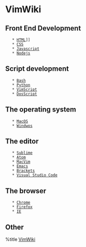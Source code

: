 = VimWiki =
== Front End Development ==
	* [[[of/HTML|HTML]]]]
	* [[f/CSS|CSS]]
	* [[f/Javascript|Javascript]]
	* [[f/Nodejs|Nodejs]]
== Script development ==
	* [[f/Bash|Bash]]
	* [[f/Python|Python]]
	* [[f/VimScript|VimScript]]
	* [[f/DosScript|DosScript]]
== The operating system ==
	* [[f/MacOS|MacOS]]
	* [[f/Windwos|Windwos]]
== The editor ==
	* [[f/Sublime|Sublime]]
	* [[f/Atom|Atom]]
	* [[f/MacVim|MacVim]]
	* [[f/Emacs|Emacs]]
	* [[f/Brackets|Brackets]]
	* [[f/Visual Studio Code|Visual Studio Code]]
== The browser ==
	* [[f/Chrome|Chrome]] 
	* [[f/Firefox|Firefox]]
	* [[f/IE|IE]]
== Other ==

%title [[VimWiki|VimWiki]]
